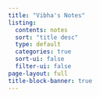 ```yaml
---
title: "Vibha's Notes"
listing:
  contents: notes
  sort: "title desc"
  type: default
  categories: true
  sort-ui: false
  filter-ui: false
page-layout: full
title-block-banner: true
---
```


<!-- Table in markdown -->

